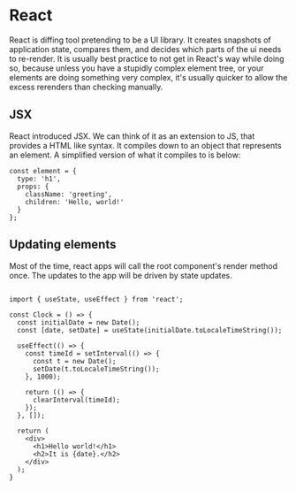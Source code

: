 # React

React is diffing tool pretending to be a UI library. It creates snapshots of application state, compares them, and decides which
parts of the ui needs to re-render. It is usually best practice to not get in React's way while doing so, because unless you have
a stupidly complex element tree, or your elements are doing something very complex, it's usually quicker to allow the excess
rerenders than checking manually.

## JSX

React introduced JSX. We can think of it as an extension to JS, that provides a HTML like syntax. It compiles down to an object that
represents an element. A simplified version of what it compiles to is below:

```JS
const element = {
  type: 'h1',
  props: {
    className: 'greeting',
    children: 'Hello, world!'
  }
};
```

## Updating elements

Most of the time, react apps will call the root component's render method once. The updates to the app will be driven by state updates.

```JS

import { useState, useEffect } from 'react';

const Clock = () => {
  const initialDate = new Date();
  const [date, setDate] = useState(initialDate.toLocaleTimeString());

  useEffect(() => {
    const timeId = setInterval(() => {
      const t = new Date();
      setDate(t.toLocaleTimeString());
    }, 1000);

    return (() => {
      clearInterval(timeId);
    });
  }, []);
  
  return (
    <div>
      <h1>Hello world!</h1>
      <h2>It is {date}.</h2>
    </div>
  );
}
```